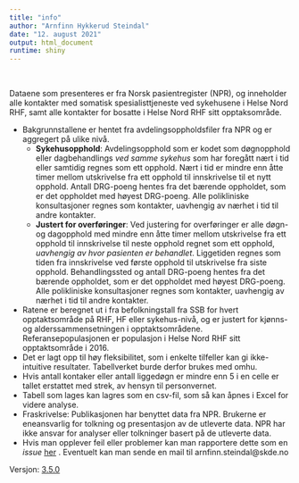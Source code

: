 ---
title: "info"
author: "Arnfinn Hykkerud Steindal"
date: "12. august 2021"
output: html_document
runtime: shiny
---

<br>

Dataene som presenteres er fra Norsk pasientregister (NPR), og inneholder alle kontakter med somatisk spesialisttjeneste ved sykehusene i Helse Nord RHF, samt alle kontakter for bosatte i Helse Nord RHF sitt opptaksområde.

- Bakgrunnstallene er hentet fra avdelingsoppholdsfiler fra NPR og er aggregert på ulike nivå.
  - **Sykehusopphold**: Avdelingsopphold som er kodet som døgnopphold eller dagbehandlings *ved samme sykehus* som har foregått nært i tid eller samtidig regnes som ett opphold. Nært i tid er mindre enn åtte timer mellom utskrivelse fra ett opphold til innskrivelse til et nytt opphold. Antall DRG-poeng hentes fra det bærende oppholdet, som er det oppholdet med høyest DRG-poeng. Alle polikliniske konsultasjoner regnes som kontakter, uavhengig av nærhet i tid til andre kontakter.
  - **Justert for overføringer**: Ved justering for overføringer er alle døgn- og dagopphold med mindre enn åtte timer mellom utskrivelse fra ett opphold til innskrivelse til neste opphold regnet som ett opphold, *uavhengig av hvor pasienten er behandlet*. Liggetiden regnes som tiden fra innskrivelse ved første opphold til utskrivelse fra siste opphold. Behandlingssted og antall DRG-poeng hentes fra det bærende oppholdet, som er det oppholdet med høyest DRG-poeng. Alle polikliniske konsultasjoner regnes som kontakter, uavhengig av nærhet i tid til andre kontakter.
- Ratene er beregnet ut i fra befolkningstall fra SSB for hvert opptaktsområde på RHF, HF eller sykehus-nivå, og er justert for kjønns- og alderssammensetningen i opptaktsområdene. Referansepopulasjonen er populasjon i Helse Nord RHF sitt opptaktsområde i 2016.
- Det er lagt opp til høy fleksibilitet, som i enkelte tilfeller kan gi ikke-intuitive resultater. Tabellverket burde derfor brukes med omhu.
- Hvis antall kontaker eller antall liggedøgn er mindre enn 5 i en celle er tallet erstattet med strek, av hensyn til personvernet.
- Tabell som lages kan lagres som en csv-fil, som så kan åpnes i Excel for videre analyse.
- Fraskrivelse: Publikasjonen har benyttet data fra NPR. Brukerne er eneansvarlig for tolkning og presentasjon av de utleverte data. NPR har ikke ansvar for analyser eller tolkninger basert på de utleverte data.
- Hvis man opplever feil eller problemer kan man rapportere dette som en *issue* <a href="https://github.com/mong/tmongr/issues" target="_blank">her</a> . Eventuelt kan man sende en mail til arnfinn.steindal@skde.no

Versjon: <a href="https://github.com/mong/tmongr/releases/tag/v3.5.0" target="_blank">3.5.0</a>

</br>
